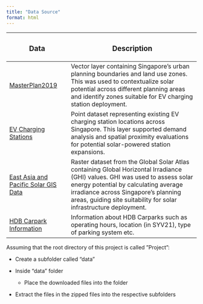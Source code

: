```yaml
---
title: "Data Source"
format: html
---
```


+----------------------------------------------------------------------------------------------------------------------------------+-----------------------------------------------------------------------------------------------------------------------------------------------------------------------------------------------------------------------------------------------------------------------------------+
| ### **Data**                                                                                                                     | ### **Description**                                                                                                                                                                                                                                                               |
+==================================================================================================================================+===================================================================================================================================================================================================================================================================================+
| [MasterPlan2019](https://data.gov.sg/datasets?query=master+plan+subzone&page=1&resultId=d_0900fdcfdb4666fe2a630f37a532fc06)      | Vector layer containing Singapore’s urban planning boundaries and land use zones. This was used to contextualize solar potential across different planning areas and identify zones suitable for EV charging station deployment.                                                  |
+----------------------------------------------------------------------------------------------------------------------------------+-----------------------------------------------------------------------------------------------------------------------------------------------------------------------------------------------------------------------------------------------------------------------------------+
| [EV Charging Stations](https://datamall.lta.gov.sg/content/datamall/en/static-data.html#Electric%20Vehicle%20Charging%20Network) | Point dataset representing existing EV charging station locations across Singapore. This layer supported demand analysis and spatial proximity evaluations for potential solar-powered station expansions.                                                                        |
+----------------------------------------------------------------------------------------------------------------------------------+-----------------------------------------------------------------------------------------------------------------------------------------------------------------------------------------------------------------------------------------------------------------------------------+
| [East Asia and Pacific Solar GIS Data](https://solargis.com/resources/free-maps-and-gis-data)                                    | Raster dataset from the Global Solar Atlas containing Global Horizontal Irradiance (GHI) values. GHI was used to assess solar energy potential by calculating average irradiance across Singapore’s planning areas, guiding site suitability for solar infrastructure deployment. |
+----------------------------------------------------------------------------------------------------------------------------------+-----------------------------------------------------------------------------------------------------------------------------------------------------------------------------------------------------------------------------------------------------------------------------------+
| [HDB Carpark Information](https://data.gov.sg/datasets/d_23f946fa557947f93a8043bbef41dd09/view)                                  | Information about HDB Carparks such as operating hours, location (in SYV21), type of parking system etc.                                                                                                                                                                          |
+----------------------------------------------------------------------------------------------------------------------------------+-----------------------------------------------------------------------------------------------------------------------------------------------------------------------------------------------------------------------------------------------------------------------------------+

Assuming that the root directory of this project is called ”Project”:

-   Create a subfolder called "data"

-   Inside "data" folder

    -   Place the downloaded files into the folder 

-   Extract the files in the zipped files into the respective subfolders
